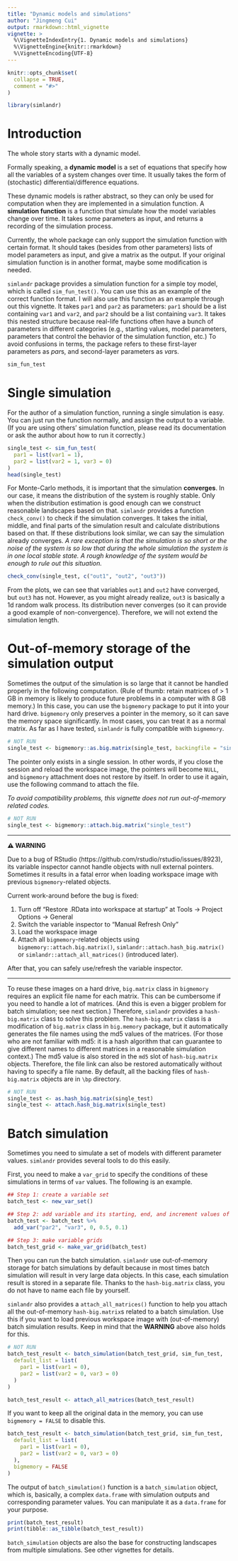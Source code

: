 ```yaml
---
title: "Dynamic models and simulations"
author: "Jingmeng Cui"
output: rmarkdown::html_vignette
vignette: >
  %\VignetteIndexEntry{1. Dynamic models and simulations}
  %\VignetteEngine{knitr::rmarkdown}
  %\VignetteEncoding{UTF-8}
---
```


```r
knitr::opts_chunk$set(
  collapse = TRUE,
  comment = "#>"
)
```

```r
library(simlandr)
```

# Introduction

The whole story starts with a dynamic model. 

Formally speaking, a **dynamic model** is a set of equations that specify how all the variables of a system changes over time. It usually takes the form of (stochastic) differential/difference equations. 

These dynamic models is rather abstract, so they can only be used for computation when they are implemented in a simulation function. A **simulation function** is a function that simulate how the model variables change over time. It takes some parameters as input, and returns a recording of the simulation process.

Currently, the whole package can only support the simulation function with certain format. It should takes (besides from other parameters) lists of model parameters as input, and give a matrix as the output. If your original simulation function is in another format, maybe some modification is needed.

`simlandr` package provides a simulation function for a simple toy model, which is called `sim_fun_test()`. You can use this as an example of the correct function format. I will also use this function as an example through out this vignette. It takes `par1` and `par2` as parameters: `par1` should be a list containing `var1` and `var2`, and `par2` should be a list containing `var3`. It takes this nested structure because real-life functions often have a bunch of parameters in different categories (e.g., starting values, model parameters, parameters that control the behavior of the simulation function, etc.) To avoid confusions in terms, the package refers to these first-layer parameters as *par*s, and second-layer parameters as *var*s.

```r
sim_fun_test
```

# Single simulation

For the author of a simulation function, running a single simulation is easy. You can just run the function normally, and assign the output to a variable. (If you are using others' simulation function, please read its documentation or ask the author about how to run it correctly.)

```r
single_test <- sim_fun_test(
  par1 = list(var1 = 1),
  par2 = list(var2 = 1, var3 = 0)
)
head(single_test)
```

For Monte-Carlo methods, it is important that the simulation **converges**. In our case, it means the distribution of the system is roughly stable. Only when the distribution estimation is good enough can we construct reasonable landscapes based on that. `simlandr` provides a function `check_conv()` to check if the simulation converges. It takes the initial, middle, and final parts of the simulation result and calculate distributions based on that. If these distributions look similar, we can say the simulation already converges. *A rare exception is that the simulation is so short or the noise of the system is so low that during the whole simulation the system is in one local stable state. A rough knowledge of the system would be enough to rule out this situation.*

```r
check_conv(single_test, c("out1", "out2", "out3"))
```

From the plots, we can see that variables `out1` and `out2` have converged, but `out3` has not. However, as you might already realize, `out3` is basically a 1d random walk process. Its distribution never converges (so it can provide a good example of non-convergence). Therefore, we will not extend the simulation length.

# Out-of-memory storage of the simulation output

Sometimes the output of the simulation is so large that it cannot be handled properly in the following computation. (Rule of thumb: retain matrices of > 1 GB in memory is likely to produce future problems in a computer with 8 GB memory.) In this case, you can use the `bigmemory` package to put it into your hard drive. `bigmemory` only preserves a pointer in the memory, so it can save the memory space significantly. In most cases, you can treat it as a normal matrix. As far as I have tested, `simlandr` is fully compatible with `bigmemory`.

```r
# NOT RUN
single_test <- bigmemory::as.big.matrix(single_test, backingfile = "single_test.bin", descriptorfile = "single_test.desc")
```

The pointer only exists in a single session. In other words, if you close the session and reload the workspace image, the pointers will become `NULL`, and `bigmemory` attachment does not restore by itself. In order to use it again, use the following command to attach the file.

*To avoid compatibility problems, this vignette does not run out-of-memory related codes.* 

```r
# NOT RUN
single_test <- bigmemory::attach.big.matrix("single_test")
```

------

**⚠ WARNING** 

Due to a bug of RStudio (https://github.com/rstudio/rstudio/issues/8923), its variable inspector cannot handle objects with null external pointers. Sometimes it results in a fatal error when loading workspace image with previous `bigmemory`-related objects.

Current work-around before the bug is fixed: 

1. Turn off "Restore .RData into workspace at startup" at Tools -> Project Options -> General
2. Switch the variable inspector to "Manual Refresh Only"
3. Load the workspace image
4. Attach all `bigmemory`-related objects using `bigmemory::attach.big.matrix()`, `simlandr::attach.hash_big.matrix()` or `simlandr::attach_all_matrices()` (introduced later).

After that, you can safely use/refresh the variable inspector. 

------

To reuse these images on a hard drive, `big.matrix` class in `bigmemory` requires an explicit file name for each matrix. This can be cumbersome if you need to handle a lot of matrices. (And this is even a bigger problem for batch simulation; see next section.) Therefore, `simlandr` provides a `hash-big.matrix` class to solve this problem. The `hash-big.matrix` class is a modification of `big.matrix` class in `big.memory` package, but it automatically generates the file names using the md5 values of the matrices. (For those who are not familiar with md5: it is a hash algorithm that can guarantee to give different names to different matrices in a reasonable simulation context.) The md5 value is also stored in the `md5` slot of `hash-big.matrix` objects. Therefore, the file link can also be restored automatically without having to specify a file name. By default, all the backing files of `hash-big.matrix` objects are in `\bp` directory.

```r
# NOT RUN
single_test <- as.hash_big.matrix(single_test)
single_test <- attach.hash_big.matrix(single_test)
```


# Batch simulation

Sometimes you need to simulate a set of models with different parameter values. `simlandr` provides several tools to do this easily.

First, you need to make a `var_grid` to specify the conditions of these simulations in terms of `var` values. The following is an example.

```r
## Step 1: create a variable set
batch_test <- new_var_set()

## Step 2: add variable and its starting, end, and increment values of the sequence (passed to `seq()`) to the set.
batch_test <- batch_test %>%
  add_var("par2", "var3", 0, 0.5, 0.1)

## Step 3: make variable grids
batch_test_grid <- make_var_grid(batch_test)

```

Then you can run the batch simulation. `simlandr` use out-of-memory storage for batch simulations by default because in most times batch simulation will result in very large data objects. In this case, each simulation result is stored in a separate file. Thanks to the `hash-big.matrix` class, you do not have to name each file by yourself.

`simlandr` also provides a `attach_all_matrices()` function to help you attach all the out-of-memory `hash-big.matrix`s related to a batch simulation. Use this if you want to load previous workspace image with (out-of-memory) batch simulation results. Keep in mind that the **WARNING** above also holds for this.

```r
# NOT RUN
batch_test_result <- batch_simulation(batch_test_grid, sim_fun_test,
  default_list = list(
    par1 = list(var1 = 0),
    par2 = list(var2 = 0, var3 = 0)
  )
)

batch_test_result <- attach_all_matrices(batch_test_result)
```

If you want to keep all the original data in the memory, you can use `bigmemory = FALSE` to disable this.

```r
batch_test_result <- batch_simulation(batch_test_grid, sim_fun_test,
  default_list = list(
    par1 = list(var1 = 0),
    par2 = list(var2 = 0, var3 = 0)
  ),
  bigmemory = FALSE
)
```

The output of `batch_simulation()` function is a `batch_simulation` object, which is, basically, a complex `data.frame` with simulation outputs and corresponding parameter values. You can manipulate it as a `data.frame` for your purpose.

```r
print(batch_test_result)
print(tibble::as_tibble(batch_test_result))
```

`batch_simulation` objects are also the base for constructing landscapes from multiple simulations. See other vignettes for details.
